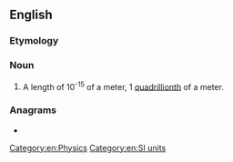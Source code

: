 {{also|femto-meter}}
==English==

===Etymology===
{{prefix|en|femto|meter}}

===Noun===
{{en-noun}}

# {{alternative spelling of|from=US|femtometre|dot=:|lang=en}} A length of 10<sup>-15</sup> of a meter, 1 [[quadrillionth]] of a meter.

===Anagrams===
* {{anagrams|en|a=eeefmmortt|femtometre}}

[[Category:en:Physics]]
[[Category:en:SI units]]